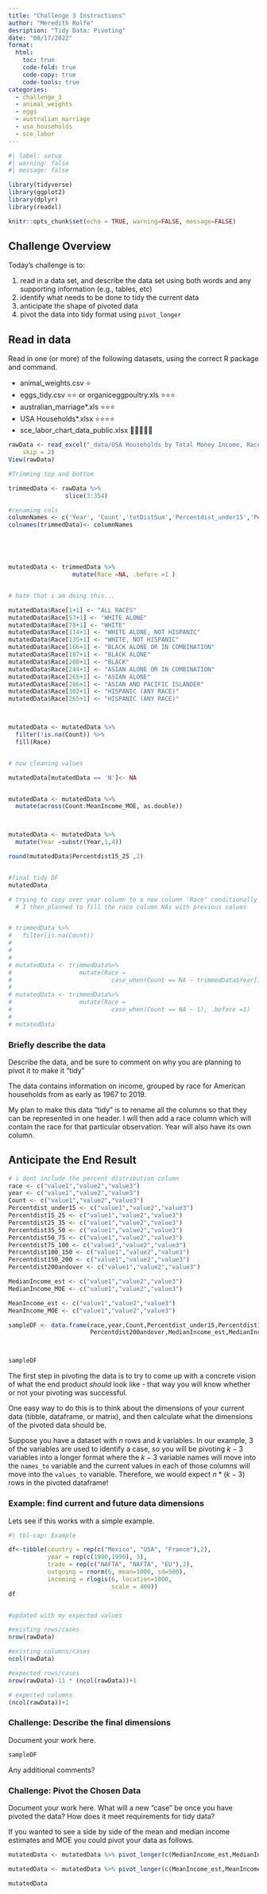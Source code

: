 ```yaml
---
title: "Challenge 3 Instructions"
author: "Meredith Rolfe"
desription: "Tidy Data: Pivoting"
date: "08/17/2022"
format:
  html:
    toc: true
    code-fold: true
    code-copy: true
    code-tools: true
categories:
  - challenge_3
  - animal_weights
  - eggs
  - australian_marriage
  - usa_households
  - sce_labor
---
```


```r
#| label: setup
#| warning: false
#| message: false

library(tidyverse)
library(ggplot2)
library(dplyr)
library(readxl)

knitr::opts_chunk$set(echo = TRUE, warning=FALSE, message=FALSE)
```

## Challenge Overview

Today's challenge is to:

1.  read in a data set, and describe the data set using both words and any supporting information (e.g., tables, etc)
2.  identify what needs to be done to tidy the current data
3.  anticipate the shape of pivoted data
4.  pivot the data into tidy format using `pivot_longer`

## Read in data

Read in one (or more) of the following datasets, using the correct R package and command.

-   animal_weights.csv ⭐
-   eggs_tidy.csv ⭐⭐ or organiceggpoultry.xls ⭐⭐⭐
-   australian_marriage\*.xls ⭐⭐⭐
-   USA Households\*.xlsx ⭐⭐⭐⭐
-   sce_labor_chart_data_public.xlsx 🌟🌟🌟🌟🌟

```r
rawData <- read_excel("_data/USA Households by Total Money Income, Race, and Hispanic Origin of Householder 1967 to 2019.xlsx", 
    skip = 2)
View(rawData)

#Trimming top and bottom

trimmedData <- rawData %>%
                slice(3:354)

#renaming cols
columnNames <- c('Year', 'Count','totDistSum','Percentdist_under15','Percentdist15_25','Percentdist25_35','Percentdist35_50','Percentdist50_75','Percentdist75_100','Percentdist100_150','Percentdist150_200', 'Percentdist200andover','MedianIncome_est', 'MedianIncome_MOE', 'MeanIncome_est', 'MeanIncome_MOE')
colnames(trimmedData)<- columnNames





mutatedData <- trimmedData %>% 
                  mutate(Race =NA, .before =1 )


# hate that i am doing this...

mutatedData$Race[1+1] <- "ALL RACES"
mutatedData$Race[57+1] <- "WHITE ALONE"
mutatedData$Race[78+1] <- "WHITE"
mutatedData$Race[114+1] <- "WHITE ALONE, NOT HISPANIC"
mutatedData$Race[135+1] <- "WHITE, NOT HISPANIC"
mutatedData$Race[166+1] <- "BLACK ALONE OR IN COMBINATION"
mutatedData$Race[187+1] <- "BLACK ALONE"
mutatedData$Race[208+1] <- "BLACK"
mutatedData$Race[244+1] <- "ASIAN ALONE OR IN COMBINATION"
mutatedData$Race[265+1] <- "ASIAN ALONE"
mutatedData$Race[286+1] <- "ASIAN AND PACIFIC ISLANDER"
mutatedData$Race[302+1] <- "HISPANIC (ANY RACE)"
mutatedData$Race[265+1] <- "HISPANIC (ANY RACE)"



mutatedData <- mutatedData %>%
  filter(!is.na(Count)) %>%
  fill(Race)


# now cleaning values

mutatedData[mutatedData == 'N']<- NA


mutatedData <- mutatedData %>% 
  mutate(across(Count:MeanIncome_MOE, as.double))



mutatedData <- mutatedData %>%
  mutate(Year =substr(Year,1,4))

round(mutatedData$Percentdist15_25 ,2)


#final tidy DF
mutatedData

# trying to copy over year column to a new column 'Race" conditionally based on the Count column
  # I then planned to fill the race column NAs with previous values


# trimmedData %>%
#   filter(is.na(Count))
# 
# 
# 
# mutatedData <- trimmedData%>%
#                   mutate(Race = 
#                            case_when(Count == NA ~ trimmedData$Year[1]), .before =1)
# 
# mutatedData <- trimmedData%>%
#                   mutate(Race = 
#                            case_when(Count == NA ~ 1), .before =1)
# 
# mutatedData

```

### Briefly describe the data

Describe the data, and be sure to comment on why you are planning to pivot it to make it "tidy"

The data contains information on income, grouped by race for American households from
 as early as 1967 to 2019.
 
My plan to make this data "tidy" is to rename all the columns so that they can be
represented in one header. I will then add a race column which will contain the race for that particular observation. Year will also have its own column.


## Anticipate the End Result

```r
# i dont include the percent distribution column
race <- c("value1","value2","value3")
year <- c("value1","value2","value3")
Count <- c("value1","value2","value3")
Percentdist_under15 <- c("value1","value2","value3")
Percentdist15_25 <- c("value1","value2","value3")
Percentdist25_35 <- c("value1","value2","value3")
Percentdist35_50 <- c("value1","value2","value3")
Percentdist50_75 <- c("value1","value2","value3")
Percentdist75_100 <- c("value1","value2","value3")
Percentdist100_150 <- c("value1","value2","value3")
Percentdist150_200 <- c("value1","value2","value3")
Percentdist200andover <- c("value1","value2","value3")

MedianIncome_est <- c("value1","value2","value3")
MedianIncome_MOE <- c("value1","value2","value3")

MeanIncome_est <- c("value1","value2","value3")
MeanIncome_MOE <- c("value1","value2","value3")

sampleDF <- data.frame(race,year,Count,Percentdist_under15,Percentdist15_25,Percentdist25_35,Percentdist35_50,Percentdist50_75,Percentdist75_100,Percentdist100_150,Percentdist150_200,
                       Percentdist200andover,MedianIncome_est,MedianIncome_MOE,MeanIncome_est,MeanIncome_MOE)



sampleDF


```



The first step in pivoting the data is to try to come up with a concrete vision of what the end product *should* look like - that way you will know whether or not your pivoting was successful.

One easy way to do this is to think about the dimensions of your current data (tibble, dataframe, or matrix), and then calculate what the dimensions of the pivoted data should be.

Suppose you have a dataset with $n$ rows and $k$ variables. In our example, 3 of the variables are used to identify a case, so you will be pivoting $k-3$ variables into a longer format where the $k-3$ variable names will move into the `names_to` variable and the current values in each of those columns will move into the `values_to` variable. Therefore, we would expect $n * (k-3)$ rows in the pivoted dataframe!

### Example: find current and future data dimensions

Lets see if this works with a simple example.

```r
#| tbl-cap: Example

df<-tibble(country = rep(c("Mexico", "USA", "France"),2),
           year = rep(c(1980,1990), 3), 
           trade = rep(c("NAFTA", "NAFTA", "EU"),2),
           outgoing = rnorm(6, mean=1000, sd=500),
           incoming = rlogis(6, location=1000, 
                             scale = 400))
df


#updated with my expected values

#existing rows/cases
nrow(rawData)

#existing columns/cases
ncol(rawData)

#expected rows/cases
nrow(rawData)-11 * (ncol(rawData))+1

# expected columns 
(ncol(rawData))+1
```




### Challenge: Describe the final dimensions

Document your work here.

```r
sampleDF


```

Any additional comments?


### Challenge: Pivot the Chosen Data

Document your work here. What will a new "case" be once you have pivoted the data? How does it meet requirements for tidy data?

If you wanted to see a side by side of the mean and median income estimates and MOE you could pivot your data as follows.

```r

mutatedData <- mutatedData %>% pivot_longer(c(MedianIncome_est,MedianIncome_MOE), names_to = "Median",values_to = "Values_med")

mutatedData <- mutatedData %>% pivot_longer(c(MeanIncome_est,MeanIncome_MOE), names_to = "Mean",values_to = "Values_mean")

mutatedData

```

